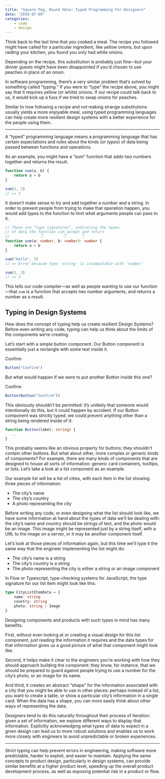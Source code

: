 ```yaml
---
title: "Square Peg, Round Hole: Typed Programming For Designers"
date: "2019-07-09"
categories:
    - code
    - design
---
```


Think back to the last time that you cooked a meal. The recipe you followed
might have called for a particular ingredient, like yellow onions, but upon
raiding your kitchen, you found you only had white onions.

Depending on the recipe, this substitution is probably just fine—but your dinner
guests might have been disappointed if you'd chosen to use peaches in place of
an onion.

In software programming, there’s a very similar problem that’s solved by
something called “_typing_.” If you were to “type” the recipe above, you might
say that it requires yellow (or white) onions. If our recipe could talk back to
us, it would kick up a fuss if we tried to swap onions for peaches.

Similar to how following a recipe and not making strange substitutions usually
yields a more enjoyable meal, using typed programming languages can help create
more resilient design systems with a better experience for the people using
them.

---

A “typed” programming language means a programming language that has certain
expectations and rules about the kinds (or _types_) of data being passed between
functions and operations.

As an example, you might have a “sum” function that adds two numbers together
and returns the result.

```js
function sum(a, b) {
    return a + b
}

sum(1, 2)
// => 3
```

It doesn’t make sense to try and add together a number and a string. In order to
prevent people from trying to make that operation happen, you would add types to
the function to limit what arguments people can pass to it.

```typescript
// These are “type signatures”, indicating the types
// of data the function can accept and return
//              👇         👇       👇
function sum(a: number, b: number): number {
    return a + b
}

sum("hello", 2)
// => Error because type 'string' is incompatible with 'number'

sum(1, 2)
// => 3
```

This tells our code compiler—as well as people wanting to use our function—that
`sum` is a function that accepts two number arguments, and returns a number as a
result.

## Typing in Design Systems

How does the concept of typing help us create resilient Design Systems? Before
even writing any code, typing can help us think about the limits of the
components we’re creating.

Let’s start with a simple button component. Our Button component is essentially
just a rectangle with some text inside it.

<TypedSystemsButton>Confirm</TypedSystemsButton>

```js
Button("Confirm")
```

But what would happen if we were to put another Button inside this one?

<TypedSystemsButton>
    <TypedSystemsButton>Confirm</TypedSystemsButton>
</TypedSystemsButton>

```js
Button(Button("Confirm"))
```

This obviously shouldn’t be permitted: it’s unlikely that someone would
intentionally do this, but it could happen by accident. If our Button component
was strictly typed, we could prevent anything other than a string being rendered
inside of it:

```typescript
function Button(label: string) {
  ...
}
```

This probably seems like an obvious property for buttons: they shouldn’t contain
other buttons. But what about other, more complex or generic kinds of
components? For example, there are many kinds of components that are designed to
house all sorts of information: generic card containers, tooltips, or lists.
Let’s take a look at a list component as an example.

Our example list will be a list of cities, with each item in the list showing
three pieces of information:

-   The city’s name
-   The city’s country
-   A photo representing the city

Before writing any code, or even designing what the list should look like, we
have some information at hand about the types of data we’ll be dealing with: the
city’s name and country should be strings of text, and the photo would be an
image. This image might be represented just by a string itself, with a URL to
the image on a server, or it may be another component itself.

Let’s look at those pieces of information again, but this time we’ll type it the
same way that the engineer implementing the list might do:

-   The city’s name is a string
-   The city’s country is a string
-   The photo representing the city is either a string or an image component

In Flow or Typescript, type-checking systems for JavaScript, the type signature
for our list item might look like this:

```typescript
type CityListItemData = {
    name: string
    country: string
    photo: string | Image
}
```

Designing components and products with such types in mind has many benefits.

First, without even looking at or creating a visual design for this list
component, just reading the information it requires and the data types for that
information gives us a good picture of what that component might look like.

Second, it helps make it clear to the engineers you’re working with how they
should approach building the component: they know, for instance, that we should
be prepared to guard against people trying to use a number for the city’s photo,
or an image for its name.

And third, it creates an abstract “shape” for the information associated with a
city that you might be able to use in other places: perhaps instead of a list,
you want to create a table, or show a particular city’s information in a single
card. When the data has a shape, you can more easily think about other ways of
representing the data.

Designers tend to do this naturally throughout their process of iteration: given
a set of information, we explore different ways to display that information.
Explicitly acknowledging what types of data to expect in a given design can lead
us to more robust solutions and enables us to work more closely with engineers
to avoid unpredictable or broken experiences.

---

Strict typing can help prevent errors in engineering, making software more
predictable, harder to exploit, and easier to maintain. Applying the same
concepts to product design, particularly in design systems, can provide similar
benefits at a higher product level, speeding up the overall product development
process, as well as exposing potential risk in a product or flow.
